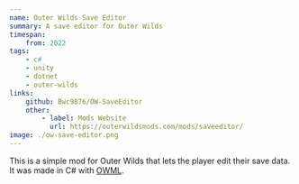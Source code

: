 ```yaml
---
name: Outer Wilds Save Editor
summary: A save editor for Outer Wilds
timespan:
    from: 2022
tags:
    - c#
    - unity
    - dotnet
    - outer-wilds
links:
    github: Bwc9876/OW-SaveEditor
    other:
        - label: Mods Website
          url: https://outerwildsmods.com/mods/saveeditor/
image: ./ow-save-editor.png
---
```



This is a simple mod for Outer Wilds that lets the player edit their save data.
It was made in C# with [OWML](https://owml.outerwildsmods.com).
